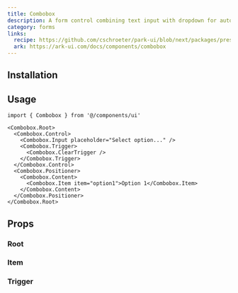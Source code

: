 ```yaml
---
title: Combobox
description: A form control combining text input with dropdown for autocomplete.
category: forms
links:
  recipe: https://github.com/cschroeter/park-ui/blob/next/packages/preset/src/recipes/combobox.ts
  ark: https://ark-ui.com/docs/components/combobox
---
```


<ComponentExample name="basic" />

## Installation

<InstallationGuide />

## Usage

```tsx
import { Combobox } from '@/components/ui'
```

```tsx
<Combobox.Root>
  <Combobox.Control>
    <Combobox.Input placeholder="Select option..." />
    <Combobox.Trigger>
      <Combobox.ClearTrigger />
    </Combobox.Trigger>
  </Combobox.Control>
  <Combobox.Positioner>
    <Combobox.Content>
      <Combobox.Item item="option1">Option 1</Combobox.Item>
    </Combobox.Content>
  </Combobox.Positioner>
</Combobox.Root>
```

## Props

### Root

<PropsTable part="Root" />

### Item

<PropsTable part="Item" />

### Trigger

<PropsTable part="Trigger" />